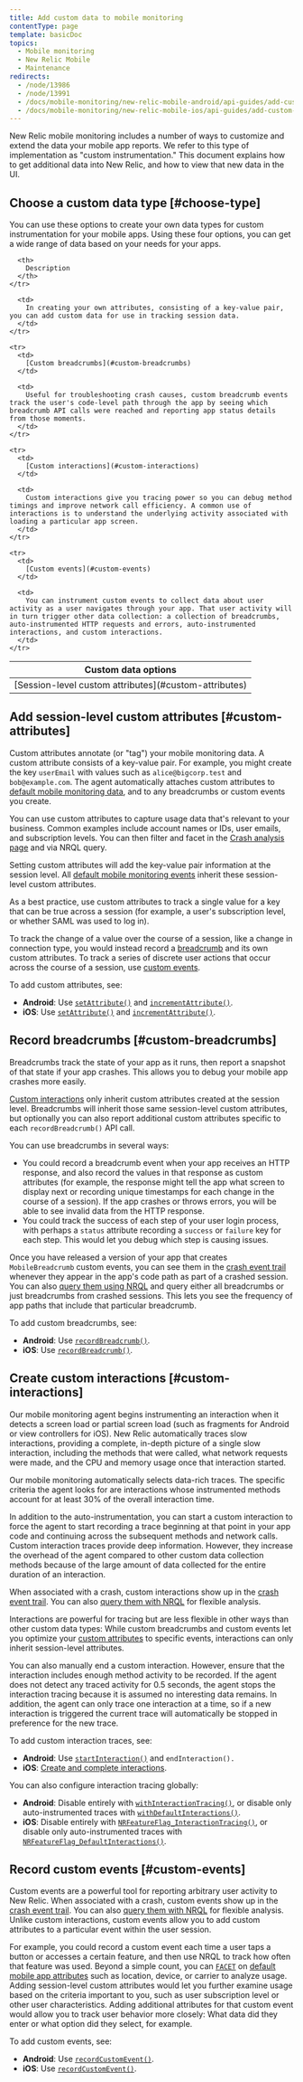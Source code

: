 ```yaml
---
title: Add custom data to mobile monitoring
contentType: page
template: basicDoc
topics:
  - Mobile monitoring
  - New Relic Mobile
  - Maintenance
redirects:
  - /node/13986
  - /node/13991
  - /docs/mobile-monitoring/new-relic-mobile-android/api-guides/add-custom-data
  - /docs/mobile-monitoring/new-relic-mobile-ios/api-guides/add-custom-data
---
```


New Relic mobile monitoring includes a number of ways to customize and extend the data your mobile app reports. We refer to this type of implementation as "custom instrumentation." This document explains how to get additional data into New Relic, and how to view that new data in the UI.

## Choose a custom data type [#choose-type]

You can use these options to create your own data types for custom instrumentation for your mobile apps. Using these four options, you can get a wide range of data based on your needs for your apps.

<Table>
  <thead>
    <tr>
      <th style={{ width: "200px" }}>
        Custom data options
      </th>

      <th>
        Description
      </th>
    </tr>
  </thead>

  <tbody>
    <tr>
      <td>
        [Session-level custom attributes](#custom-attributes)
      </td>

      <td>
        In creating your own attributes, consisting of a key-value pair, you can add custom data for use in tracking session data.
      </td>
    </tr>

    <tr>
      <td>
        [Custom breadcrumbs](#custom-breadcrumbs)
      </td>

      <td>
        Useful for troubleshooting crash causes, custom breadcrumb events track the user's code-level path through the app by seeing which breadcrumb API calls were reached and reporting app status details from those moments.
      </td>
    </tr>

    <tr>
      <td>
        [Custom interactions](#custom-interactions)
      </td>

      <td>
        Custom interactions give you tracing power so you can debug method timings and improve network call efficiency. A common use of interactions is to understand the underlying activity associated with loading a particular app screen.
      </td>
    </tr>

    <tr>
      <td>
        [Custom events](#custom-events)
      </td>

      <td>
        You can instrument custom events to collect data about user activity as a user navigates through your app. That user activity will in turn trigger other data collection: a collection of breadcrumbs, auto-instrumented HTTP requests and errors, auto-instrumented interactions, and custom interactions.
      </td>
    </tr>
  </tbody>
</Table>

## Add session-level custom attributes [#custom-attributes]

Custom attributes annotate (or "tag") your mobile monitoring data. A custom attribute consists of a key-value pair. For example, you might create the key `userEmail` with values such as `alice@bigcorp.test` and `bob@example.com`. The agent automatically attaches custom attributes to [default mobile monitoring data](/docs/insights/insights-data-sources/default-data/mobile-default-event-attributes-insights), and to any breadcrumbs or custom events you create.

You can use custom attributes to capture usage data that's relevant to your business. Common examples include account names or IDs, user emails, and subscription levels. You can then filter and facet in the [Crash analysis page](/docs/mobile-monitoring/mobile-monitoring-ui/crashes/crash-analysis-group-filter-your-crashes) and via NRQL query.

Setting custom attributes will add the key-value pair information at the session level. All [default mobile monitoring events](/docs/insights/insights-data-sources/default-data/mobile-default-event-attributes-insights) inherit these session-level custom attributes.

As a best practice, use custom attributes to track a single value for a key that can be true across a session (for example, a user's subscription level, or whether SAML was used to log in).

To track the change of a value over the course of a session, like a change in connection type, you would instead record a [breadcrumb](#custom-breadcrumbs) and its own custom attributes. To track a series of discrete user actions that occur across the course of a session, use [custom events](#custom-events).

To add custom attributes, see:

* **Android**: Use [`setAttribute()`](/docs/mobile-monitoring/new-relic-mobile-android/android-sdk-api/set-attribute) and [`incrementAttribute()`](/docs/mobile-monitoring/new-relic-mobile-android/android-sdk-api/increment-attribute).
* **iOS**: Use [`setAttribute()`](/docs/mobile-monitoring/new-relic-mobile-ios/ios-sdk-api/set-attribute) and [`incrementAttribute()`](/docs/mobile-monitoring/new-relic-mobile-ios/ios-sdk-api/increment-attribute).

## Record breadcrumbs [#custom-breadcrumbs]

Breadcrumbs track the state of your app as it runs, then report a snapshot of that state if your app crashes. This allows you to debug your mobile app crashes more easily.

[Custom interactions](#custom-interactions) only inherit custom attributes created at the session level. Breadcrumbs will inherit those same session-level custom attributes, but optionally you can also report additional custom attributes specific to each `recordBreadcrumb()` API call.

You can use breadcrumbs in several ways:

* You could record a breadcrumb event when your app receives an HTTP response, and also record the values in that response as custom attributes (for example, the response might tell the app what screen to display next or recording unique timestamps for each change in the course of a session). If the app crashes or throws errors, you will be able to see invalid data from the HTTP response.
* You could track the success of each step of your user login process, with perhaps a `status` attribute recording a `success` or `failure` key for each step. This would let you debug which step is causing issues.

Once you have released a version of your app that creates `MobileBreadcrumb` custom events, you can see them in the [crash event trail](/docs/mobile-monitoring/mobile-monitoring-ui/crashes/mobile-crash-event-trail) whenever they appear in the app's code path as part of a crashed session. You can also [query them using NRQL](/docs/insights/nrql-new-relic-query-language/using-nrql/introduction-nrql) and query either all breadcrumbs or just breadcrumbs from crashed sessions. This lets you see the frequency of app paths that include that particular breadcrumb.

To add custom breadcrumbs, see:

* **Android**: Use [`recordBreadcrumb()`](/docs/mobile-monitoring/new-relic-mobile-android/android-sdk-api/recordbreadcrumb).
* **iOS**: Use [`recordBreadcrumb()`](/docs/mobile-monitoring/new-relic-mobile-ios/ios-sdk-api/record-breadcrumb).

## Create custom interactions [#custom-interactions]

Our mobile monitoring agent begins instrumenting an interaction when it detects a screen load or partial screen load (such as fragments for Android or view controllers for iOS). New Relic automatically traces slow interactions, providing a complete, in-depth picture of a single slow interaction, including the methods that were called, what network requests were made, and the CPU and memory usage once that interaction started.

Our mobile monitoring automatically selects data-rich traces. The specific criteria the agent looks for are interactions whose instrumented methods account for at least 30% of the overall interaction time.

In addition to the auto-instrumentation, you can start a custom interaction to force the agent to start recording a trace beginning at that point in your app code and continuing across the subsequent methods and network calls. Custom interaction traces provide deep information. However, they increase the overhead of the agent compared to other custom data collection methods because of the large amount of data collected for the entire duration of an interaction.

When associated with a crash, custom interactions show up in the [crash event trail](/docs/mobile-monitoring/mobile-monitoring-ui/crashes/mobile-crash-event-trail). You can also [query them with NRQL](/docs/insights/nrql-new-relic-query-language/using-nrql/introduction-nrql) for flexible analysis.

Interactions are powerful for tracing but are less flexible in other ways than other custom data types: While custom breadcrumbs and custom events let you optimize your [custom attributes](/docs/insights/insights-data-sources/custom-events/insert-custom-events-attributes-mobile-data) to specific events, interactions can only inherit session-level attributes.

You can also manually end a custom interaction. However, ensure that the interaction includes enough method activity to be recorded. If the agent does not detect any traced activity for 0.5 seconds, the agent stops the interaction tracing because it is assumed no interesting data remains. In addition, the agent can only trace one interaction at a time, so if a new interaction is triggered the current trace will automatically be stopped in preference for the new trace.

To add custom interaction traces, see:

* **Android**: Use [`startInteraction()`](/docs/mobile-monitoring/new-relic-mobile-android/android-sdk-api/start-interaction) and `endInteraction().`
* **iOS**: [Create and complete interactions](/docs/mobile-monitoring/new-relic-mobile-ios/api-guides/work-ios-sdk-api#objc-interactions).

You can also configure interaction tracing globally:

* **Android**: Disable entirely with [`withInteractionTracing()`](/docs/mobile-monitoring/new-relic-mobile-android/android-sdk-api/with-interaction-tracing), or disable only auto-instrumented traces with [`withDefaultInteractions()`](/docs/mobile-monitoring/new-relic-mobile-android/install-configure/android-agent-configuration-feature-flags#ff-withDefaultInteractions).
* **iOS**: Disable entirely with [`NRFeatureFlag_InteractionTracing()`](/docs/mobile-monitoring/new-relic-mobile-ios/api-guides/ios-agent-configuration-feature-flags#interactionTracing), or disable only auto-instrumented traces with [`NRFeatureFlag_DefaultInteractions()`](/docs/mobile-monitoring/new-relic-mobile-ios/api-guides/ios-agent-configuration-feature-flags#defaultInteractions).

## Record custom events [#custom-events]

Custom events are a powerful tool for reporting arbitrary user activity to New Relic. When associated with a crash, custom events show up in the [crash event trail](/docs/mobile-monitoring/mobile-monitoring-ui/crashes/mobile-crash-event-trail). You can also [query them with NRQL](/docs/insights/nrql-new-relic-query-language/using-nrql/introduction-nrql) for flexible analysis. Unlike custom interactions, custom events allow you to add custom attributes to a particular event within the user session.

For example, you could record a custom event each time a user taps a button or accesses a certain feature, and then use NRQL to track how often that feature was used. Beyond a simple count, you can [`FACET`](/docs/insights/nrql-new-relic-query-language/nrql-resources/nrql-syntax-components-functions#sel-facet) on [default mobile app attributes](/docs/insights/insights-data-sources/default-data/mobile-default-event-attributes-insights) such as location, device, or carrier to analyze usage. Adding session-level custom attributes would let you further examine usage based on the criteria important to you, such as user subscription level or other user characteristics. Adding additional attributes for that custom event would allow you to track user behavior more closely: What data did they enter or what option did they select, for example.

To add custom events, see:

* **Android**: Use [`recordCustomEvent()`](/docs/mobile-monitoring/new-relic-mobile-android/android-sdk-api/record-custom-event).
* **iOS**: Use [`recordCustomEvent()`](/docs/mobile-monitoring/new-relic-mobile-ios/ios-sdk-api/record-custom-event).

